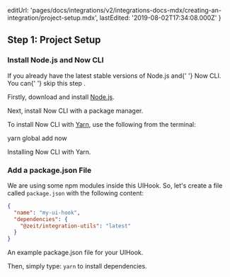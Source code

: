 
  editUrl:
    'pages/docs/integrations/v2/integrations-docs-mdx/creating-an-integration/project-setup.mdx',
  lastEdited: '2019-08-02T17:34:08.000Z'
}

## Step 1: Project Setup

### Install Node.js and Now CLI

<Note>
  If you already have the latest stable versions of Node.js and{' '}
  <GenericLink href="/now">Now CLI</GenericLink>. You can{' '}
  <GenericLink href="#creating-an-integration/step-1-project-setup/add-a-package-json-file">
    skip this step
  </GenericLink>
  .
</Note>

Firstly, download and install [Node.js](https://nodejs.org/en/).

Next, install Now CLI with a package manager.

To install Now CLI with [Yarn](https://yarnpkg.com), use the following from the terminal:

<TerminalInput>yarn global add now</TerminalInput>
<Caption>Installing Now CLI with Yarn.</Caption>

### Add a package.json File

We are using some npm modules inside this UIHook. So, let's create a file called `package.json` with the following content:

```json
{
  "name": "my-ui-hook",
  "dependencies": {
    "@zeit/integration-utils": "latest"
  }
}
```

<Caption>
  An example <InlineCode>package.json</InlineCode> file for your UIHook.
</Caption>

Then, simply type: `yarn` to install dependencies.
